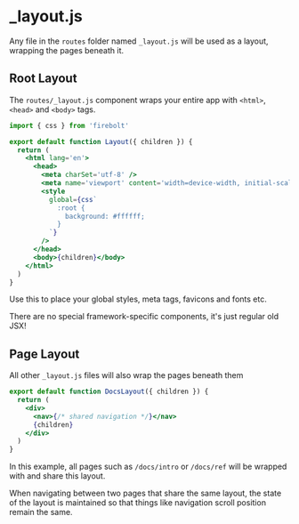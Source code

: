 <Metadata
  title='Reference: Document.js'
  description='API Reference for the root document file.'
/>

# \_layout.js

Any file in the `routes` folder named `_layout.js` will be used as a layout, wrapping the pages beneath it.

## Root Layout

The `routes/_layout.js` component wraps your entire app with `<html>`, `<head>` and `<body>` tags.

```jsx title='routes/_layout.js' lineNumbers
import { css } from 'firebolt'

export default function Layout({ children }) {
  return (
    <html lang='en'>
      <head>
        <meta charSet='utf-8' />
        <meta name='viewport' content='width=device-width, initial-scale=1' />
        <style
          global={css`
            :root {
              background: #ffffff;
            }
          `}
        />
      </head>
      <body>{children}</body>
    </html>
  )
}
```

Use this to place your global styles, meta tags, favicons and fonts etc.

There are no special framework-specific components, it's just regular old JSX!

## Page Layout

All other `_layout.js` files will also wrap the pages beneath them

```jsx title='routes/docs/_layout.js' lineNumbers
export default function DocsLayout({ children }) {
  return (
    <div>
      <nav>{/* shared navigation */}</nav>
      {children}
    </div>
  )
}
```

In this example, all pages such as `/docs/intro` or `/docs/ref` will be wrapped with and share this layout.

When navigating between two pages that share the same layout, the state of the layout is maintained so that things like navigation scroll position remain the same.
